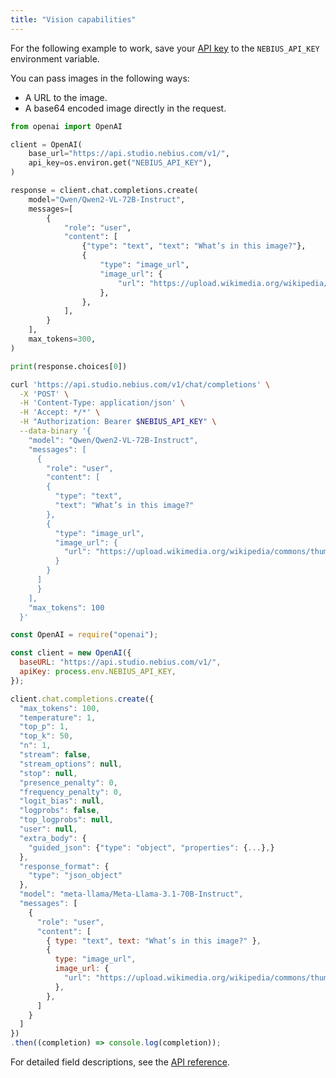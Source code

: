 ```yaml
---
title: "Vision capabilities"
---
```


For the following example to work, save your [API key](https://docs.nebius.com/studio/api/authentication) to the `NEBIUS_API_KEY` environment variable.

You can pass images in the following ways:

- A URL to the image.
- A base64 encoded image directly in the request.

<CodeGroup>

```python Phyton
from openai import OpenAI

client = OpenAI(
    base_url="https://api.studio.nebius.com/v1/",
    api_key=os.environ.get("NEBIUS_API_KEY"),
)

response = client.chat.completions.create(
    model="Qwen/Qwen2-VL-72B-Instruct",
    messages=[
        {
            "role": "user",
            "content": [
                {"type": "text", "text": "What’s in this image?"},
                {
                    "type": "image_url",
                    "image_url": {
                        "url": "https://upload.wikimedia.org/wikipedia/commons/thumb/d/dd/Gfp-wisconsin-madison-the-nature-boardwalk.jpg/2560px-Gfp-wisconsin-madison-the-nature-boardwalk.jpg",
                    },
                },
            ],
        }
    ],
    max_tokens=300,
)

print(response.choices[0])
```


```bash cURL
curl 'https://api.studio.nebius.com/v1/chat/completions' \
  -X 'POST' \
  -H 'Content-Type: application/json' \
  -H 'Accept: */*' \
  -H "Authorization: Bearer $NEBIUS_API_KEY" \
  --data-binary '{
    "model": "Qwen/Qwen2-VL-72B-Instruct",
    "messages": [
      {
        "role": "user",
        "content": [
        {
          "type": "text",
          "text": "What’s in this image?"
        },
        {
          "type": "image_url",
          "image_url": {
            "url": "https://upload.wikimedia.org/wikipedia/commons/thumb/d/dd/Gfp-wisconsin-madison-the-nature-boardwalk.jpg/2560px-Gfp-wisconsin-madison-the-nature-boardwalk.jpg"
          }
        }
      ]
      }
    ],
    "max_tokens": 100
  }'
```


```javascript JavaScript
const OpenAI = require("openai");

const client = new OpenAI({
  baseURL: "https://api.studio.nebius.com/v1/",
  apiKey: process.env.NEBIUS_API_KEY,
});

client.chat.completions.create({
  "max_tokens": 100,
  "temperature": 1,
  "top_p": 1,
  "top_k": 50,
  "n": 1,
  "stream": false,
  "stream_options": null,
  "stop": null,
  "presence_penalty": 0,
  "frequency_penalty": 0,
  "logit_bias": null,
  "logprobs": false,
  "top_logprobs": null,
  "user": null,
  "extra_body": {
    "guided_json": {"type": "object", "properties": {...},}
  },
  "response_format": {
    "type": "json_object"
  },
  "model": "meta-llama/Meta-Llama-3.1-70B-Instruct",
  "messages": [
    {
      "role": "user",
      "content": [
        { type: "text", text: "What’s in this image?" },
        {
          type: "image_url",
          image_url: {
            "url": "https://upload.wikimedia.org/wikipedia/commons/thumb/d/dd/Gfp-wisconsin-madison-the-nature-boardwalk.jpg/2560px-Gfp-wisconsin-madison-the-nature-boardwalk.jpg",
          },
        },
      ]
    }
  ]
})
.then((completion) => console.log(completion));
```

</CodeGroup>

For detailed field descriptions, see the [API reference](https://studio.nebius.com/api-reference).